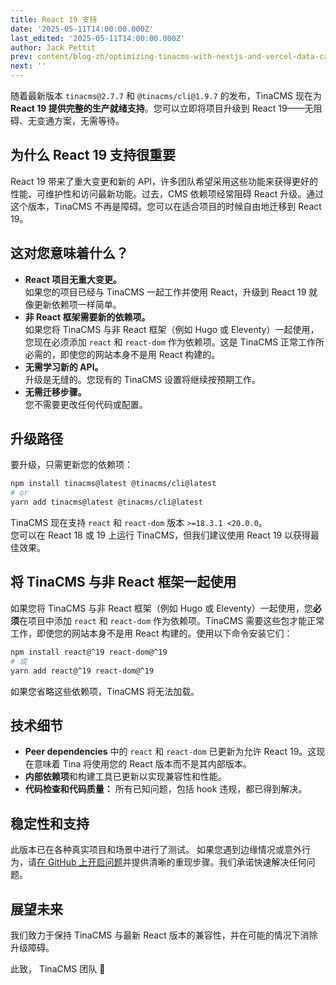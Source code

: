 ```yaml
---
title: React 19 支持
date: '2025-05-11T14:00:00.000Z'
last_edited: '2025-05-11T14:00:00.000Z'
author: Jack Pettit
prev: content/blog-zh/optimizing-tinacms-with-nextjs-and-vercel-data-cache.mdx
next: ''
---
```


随着最新版本 `tinacms@2.7.7` 和 `@tinacms/cli@1.9.7` 的发布，TinaCMS 现在为 **React 19 提供完整的生产就绪支持**。您可以立即将项目升级到 React 19——无阻碍、无变通方案，无需等待。

## 为什么 React 19 支持很重要

React 19 带来了重大变更和新的 API，许多团队希望采用这些功能来获得更好的性能、可维护性和访问最新功能。过去，CMS 依赖项经常阻碍 React 升级。通过这个版本，TinaCMS 不再是障碍。您可以在适合项目的时候自由地迁移到 React 19。

## 这对您意味着什么？

- **React 项目无重大变更。**  
  如果您的项目已经与 TinaCMS 一起工作并使用 React，升级到 React 19 就像更新依赖项一样简单。
- **非 React 框架需要新的依赖项。**  
  如果您将 TinaCMS 与非 React 框架（例如 Hugo 或 Eleventy）一起使用，您现在必须添加 `react` 和 `react-dom` 作为依赖项。这是 TinaCMS 正常工作所必需的，即使您的网站本身不是用 React 构建的。
- **无需学习新的 API。**  
  升级是无缝的。您现有的 TinaCMS 设置将继续按预期工作。
- **无需迁移步骤。**  
  您不需要更改任何代码或配置。

## 升级路径

要升级，只需更新您的依赖项：

```bash
npm install tinacms@latest @tinacms/cli@latest
# or
yarn add tinacms@latest @tinacms/cli@latest
```

TinaCMS 现在支持 `react` 和 `react-dom` 版本 `>=18.3.1 <20.0.0`。  
您可以在 React 18 或 19 上运行 TinaCMS，但我们建议使用 React 19 以获得最佳效果。

## 将 TinaCMS 与非 React 框架一起使用

如果您将 TinaCMS 与非 React 框架（例如 Hugo 或 Eleventy）一起使用，您**必须**在项目中添加 `react` 和 `react-dom` 作为依赖项。TinaCMS 需要这些包才能正常工作，即使您的网站本身不是用 React 构建的。使用以下命令安装它们：

```bash
npm install react@^19 react-dom@^19
# 或
yarn add react@^19 react-dom@^19
```

如果您省略这些依赖项，TinaCMS 将无法加载。

## 技术细节

- **Peer dependencies** 中的 `react` 和 `react-dom` 已更新为允许 React 19。这现在意味着 Tina 将使用您的 React 版本而不是其内部版本。
- **内部依赖项**和构建工具已更新以实现兼容性和性能。
- **代码检查和代码质量：** 所有已知问题，包括 hook 违规，都已得到解决。

## 稳定性和支持

此版本已在各种真实项目和场景中进行了测试。
如果您遇到边缘情况或意外行为，请[在 GitHub 上开启问题](https://github.com/tinacms/tinacms/issues/new?template=bug-report.yml)并提供清晰的重现步骤。我们承诺快速解决任何问题。

## 展望未来

我们致力于保持 TinaCMS 与最新 React 版本的兼容性，并在可能的情况下消除升级障碍。

此致，
TinaCMS 团队 🦙
